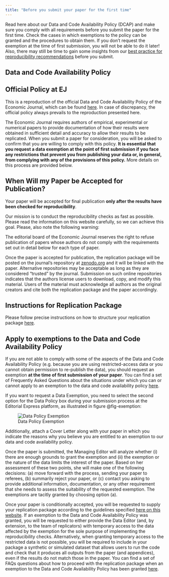 ```yaml
---
title: "Before you submit your paper for the first time"
---
```


Read here about our Data and Code Availability Policy (DCAP) and make sure you comply with all requirements before you submit the paper for the first time. Check the cases in which exemptions to the policy can be granted and the procedures to obtain them. If you don't request the exemption at the time of first submission, you will not be able to do it later! Also, there may still be time to gain some insights from our [best practice for reproducibility recommendations](best.qmd) before you submit.


## Data and Code Availability Policy

:::{.callout-note}

# Official Policy at EJ

This is a reproduction of the official Data and Code Availability Policy of the Economic Journal, which can be found [here](https://academic.oup.com/ej/pages/General_Instructions#data). In case of discrepancy, the official policy always prevails to the reproduction presented here.
:::

The Economic Journal requires authors of empirical, experimental or numerical papers to provide documentation of how their results were obtained in sufficient detail and accuracy to allow their results to be replicated. When you submit a paper for consideration, you will be asked to confirm that you are willing to comply with this policy. **It is essential that you request a data exemption at the point of first submission if you face any restrictions that prevent you from publishing your data or, in general, from complying with any of the provisions of this policy.** More details on this process are provided below.

::: {.callout-important}
# When Will my Paper be Accepted for Publication?

Your paper will be accepted for final publication **only after the results have been checked for reproducibility**. 
:::

Our mission is to conduct the reproducibility checks as fast as possible. Please read the information on this website carefully, so we can achieve this goal. Please, also note the following warning:

::: {.callout-warning}
The editorial board of the Economic Journal reserves the right to refuse publication of papers whose authors do not comply with the requirements set out in detail below for each type of paper.
:::

Once the paper is accepted for publication, the replication package will be posted on the journal's repository at [zenodo.org]({{< var ej.zenodo >}}) and it will be linked with the paper. Alternative repositories may be acceptable as long as they are considered “trusted” by the journal. Submission on such online repositories indicates that the authors license users to download, copy, and modify this material. Users of the material must acknowledge all authors as the original creators and cite both the replication package and the paper accordingly.

::: {.callout-tip}

# Instructions for Replication Package

Please follow precise instructions on how to structure your replication package [here](package.qmd).

:::


## Apply to exemptions to the Data and Code Availability Policy

If you are not able to comply with some of the aspects of the Data and Code Availability Policy (e.g. because you are using restricted-access data or you cannot obtain permission to re-publish the data), you should request an exemption **at the time of first submission of your paper**. You can find a set of Frequently Asked Questions about the situations under which you can or cannot apply to an exemption to the data and code availability policy [here](faqs.qmd). 

If you want to request a Data Exemption, you need to select the second option for the Data Policy box during your submission process at the Editorial Express platform, as illustrated in figure @fig-exemption:

![Data Policy Exemption](/img/Data_policy.png){#fig-exemption}

Additionally, attach a Cover Letter along with your paper in which you indicate the reasons why you believe you are entitled to an exemption to our data and code availability policy. 

Once the paper is submitted, the Managing Editor will analyze whether (i) there are enough grounds to grant the exemption and (ii) the exemption or the nature of the data limits the interest of the paper. Based on her assessment of these two points, she will make one of the following decisions: (a) move forward with the process, sending your paper to referees, (b) summarily reject your paper, or (c) contact you asking to provide additional information, documentation, or any other requirement that she needs to assess the suitability of the requested exemption. The exemptions are tacitly granted by choosing option (a). 

Once your paper is conditionally accepted, you will be requested to supply your replication package according to the guidelines specified [here on this website](package.qmd). If an exemption to the Data and Code Availability Policy was granted, you will be requested to either provide the Data Editor (and, by extension, to the team of replicators) with temporary access to the data affected by the exemption for the sole purpose of implementing the reproducibility checks. Alternatively, when granting temporary access to the restricted data is not possible, you will be required to include in your package a synthetic or simulated dataset that allows users to run the code and check that it produces all outputs from the paper (and appendices), even if the results do not match those in the paper. You can find a set of FAQs questions about how to proceed with the replication package when an exemption to the Data and Code Availability Policy has been granted [here](faqs#procedures-when-exemptions-are-granted). 